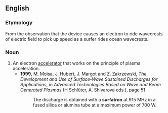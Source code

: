 ==English==

===Etymology===
From the observation that the device causes an electron to ride wavecrests of electric field to pick up speed as a surfer rides ocean wavecrests.

===Noun===
{{en-noun}}

# An electron [[accelerator]] that works on the principle of plasma acceleration.
#* '''1999''', M. Moisa, J. Hubert, J. Margot and Z. Zakrzewski, ''The Development and Use of Surface-Wave Sustained Discharges for Applications'', in ''Advanced Technologies Based on Wave and Beam Generated Plasmas'' (H Schlüter, A. Shivarova eds.), page 51
#*: The discharge is obtained with a '''surfatron''' at 915 MHz in a fused silica or alumina tube at a maximum power of 700 W.